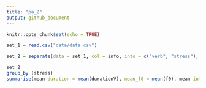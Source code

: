 ---
title: "pa_2"
output: github_document
---

```{r setup, include=FALSE}
knitr::opts_chunk$set(echo = TRUE)
```

```{r}
set_1 = read.csv("data/data.csv")
```

```{r}
set_2 = separate(data = set_1, col = info, into = c("verb", "stress"), sep = "-")
```

```{r}
set_2
group_by (stress)
summarise(mean duration = mean(durationV), mean_f0 = mean(f0), mean intensity = mean(int)) 
```
